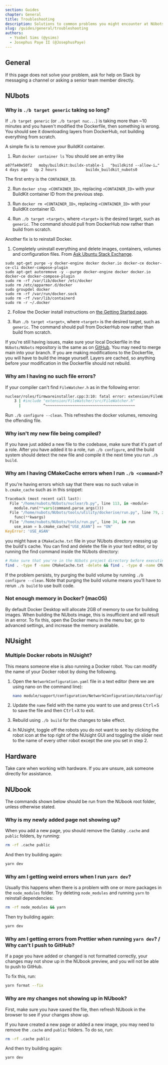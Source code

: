 ```yaml
---
section: Guides
chapter: General
title: Troubleshooting
description: Solutions to common problems you might encounter at NUbots.
slug: /guides/general/troubleshooting
authors:
  - Ysobel Sims (@ysims)
  - Josephus Paye II (@JosephusPaye)
---
```


## General

If this page does not solve your problem, ask for help on Slack by messaging a channel or asking a senior team member directly.

## NUbots

### Why is `./b target generic` taking so long?

If `./b target generic` (or `./b target nuc...`) is taking more than ~10 minutes and you haven't modified the Dockerfile, then something is wrong. You should see it downloading layers from DockerHub, not building everything from scratch. 

A simple fix is to remove your BuildKit container. 

1. Run `docker container ls`
  You should see an entry like

  ```
  a07fa40e50f2   moby/buildkit:buildx-stable-1   "buildkitd --allow-i…"   4 days ago   Up 2 hours             buildx_buildkit_nubots0
  ```

  The first entry is the `CONTAINER_ID`. 

2. Run `docker stop <CONTAINER_ID>`, replacing  `<CONTAINER_ID>` with your BuildKit container ID from the previous step.

3. Run `docker rm <CONTAINER_ID>`, replacing  `<CONTAINER_ID>` with your BuildKit container ID.

4. Run `./b target <target>`, where `<target>` is the desired target, such as `generic`. The command should pull from DockerHub now rather than build from scratch. 

Another fix is to reinstall Docker.

1. Completely uninstall everything and delete images, containers, volumes and configuration files. From [Ask Ubuntu Stack Exchange](https://askubuntu.com/questions/935569/how-to-completely-uninstall-docker).

  ```
  sudo apt-get purge -y docker-engine docker docker.io docker-ce docker-ce-cli docker-compose-plugin
  sudo apt-get autoremove -y --purge docker-engine docker docker.io docker-ce docker-compose-plugin
  sudo rm -rf /var/lib/docker /etc/docker
  sudo rm /etc/apparmor.d/docker
  sudo groupdel docker
  sudo rm -rf /var/run/docker.sock
  sudo rm -rf /var/lib/containerd
  sudo rm -r ~/.docker
  ```

2. Follow the Docker install instructions on [the Getting Started page](https://nubook.nubots.net/guides/main/getting-started#docker).

3. Run `./b target <target>`, where `<target>` is the desired target, such as `generic`. The command should pull from DockerHub now rather than build from scratch. 

If you're still having issues, make sure your local Dockerfile in the `NUbots/NUbots` repository is the same as on [GitHub](https://github.com/NUbots/NUbots/blob/main/docker/Dockerfile). You may need to merge main into your branch. If you are making modifications to the Dockerfile, you will have to build the image yourself. Layers are cached, so anything before your modification in the Dockerfile should not rebuild. 

### Why am I having no such file errors?

If your compiler can't find `FileWatcher.h` as in the following error:

```bash
nuclear/roles/firmwareinstaller.cpp:3:10: fatal error: extension/FileWatcher/src/FileWatcher.h: No such file or directory
    3 | #include "extension/FileWatcher/src/FileWatcher.h"
      |          ^~~~~~~~~~~~~~~~~~~~~~~~~~~~~~~~~~~~~~~~~
```

Run `./b configure --clean`. This refreshes the docker volumes, removing the offending file.

### Why isn't my new file being compiled?

If you have just added a new file to the codebase, make sure that it's part of a role. After you have added it to a role, run `./b configure`, and the build system should detect the new file and compile it the next time you run `./b build`.

### Why am I having CMakeCache errors when I run `./b <command>`?

If you're having errors which say that there was no such value in `b.cmake_cache` such as in this snippet:

```py
Traceback (most recent call last):
  File "/home/nubots/NUbots/nuclear/b.py", line 113, in <module>
    module.run(**vars(command.parse_args()))
  File "/home/nubots/NUbots/tools/utility/dockerise/run.py", line 79, in _run
    func(**kwargs)
  File "/home/nubots/NUbots/tools/run.py", line 34, in run
    use_asan = b.cmake_cache["USE_ASAN"] == "ON"
KeyError: 'USE_ASAN'
```

you might have a `CMakeCache.txt` file in your NUbots directory messing up the build's cache.
You can find and delete the file in your text editor, or by running the find command inside the NUbots directory:

```bash
# Make sure that you're in the NUbots project directory before executing this...
find . -type f -name CMakeCache.txt -delete && find . -type d -name CMakeFiles -delete
```

If the problem persists, try purging the build volume by running `./b configure --clean`.
Note that purging the build volume means you'll have to rerun `./b build` to use built code.

### Not enough memory in Docker? (macOS)

By default Docker Desktop will allocate 2GB of memory to use for building images. When building the NUbots image, this is insufficient and will result in an error. To fix this, open the Docker menu in the menu bar, go to advanced settings, and increase the memory available.

## NUsight

### Multiple Docker robots in NUsight?

This means someone else is also running a Docker robot. You can modify the name of your Docker robot by doing the following.

1. Open the `NetworkConfiguration.yaml` file in a text editor (here we are using nano on the command line):

   ```bash
   nano module/support/configuration/NetworkConfiguration/data/config/NetworkConfiguration.yaml
   ```

2. Update the `name` field with the name you want to use and press <kbd>Ctrl</kbd>+<kbd>S</kbd> to save the file and then <kbd>Ctrl</kbd>+<kbd>X</kbd> to exit.

3. Rebuild using `./b build` for the changes to take effect.

4. In NUsight, toggle off the robots you do not want to see by clicking the robot icon at the top right of the NUsight GUI and toggling the slider next to the name of every other robot except the one you set in step 2.

## Hardware

Take care when working with hardware. If you are unsure, ask someone directly for assistance.

## NUbook

<Alert type="info">
  The commands shown below should be run from the NUbook root folder, unless otherwise stated.
</Alert>

### Why is my newly added page not showing up?

When you add a new page, you should remove the Gatsby `.cache` and `public` folders, by running:

```bash
rm -rf .cache public
```

And then try building again:

```bash
yarn dev
```

### Why am I getting weird errors when I run `yarn dev`?

Usually this happens when there is a problem with one or more packages in the `node_modules` folder. Try deleting `node_modules` and running `yarn` to reinstall dependencies:

```bash
rm -rf node_modules && yarn
```

Then try building again:

```bash
yarn dev
```

### Why am I getting errors from Prettier when running `yarn dev`? / Why can't I push to GitHub?

If a page you have added or changed is not formatted correctly, your changes may not show up in the NUbook preview, and you will not be able to push to GitHub.

To fix this, run:

```bash
yarn format --fix
```

### Why are my changes not showing up in NUbook?

First, make sure you have saved the file, then refresh NUbook in the browser to see if your changes show up.

If you have created a new page or added a new image, you may need to remove the `.cache` and `public` folders. To do so, run:

```bash
rm -rf .cache public
```

And then try building again:

```bash
yarn dev
```
